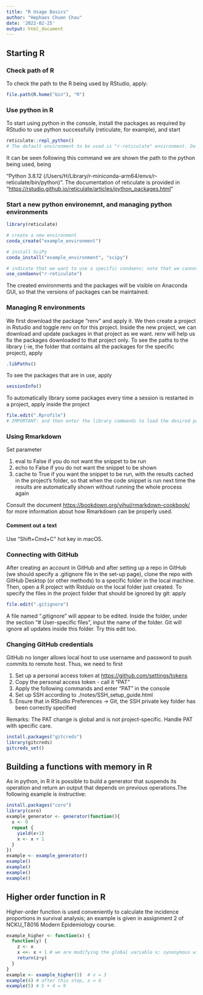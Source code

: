 ```yaml
---
title: "R Usage Basics"
author: "Hephaes Chuen Chau"
date: '2022-02-25'
output: html_document
---
```


## Starting R

### Check path of R

To check the path to the R being used by RStudio, apply:

```r
file.path(R.home("bin"), "R")
```

### Use python in R

To start using python in the console, install the packages as required by RStudio to use python successfully (reticulate, for example), and start

```r
reticulate::repl_python()
# The default environment to be used is "r-reticulate" environment. Do NOT delete this environment in anaconda to minimise errors. 
```

It can be seen following this command we are shown the path to the python being used, being

"Python 3.8.12 (/Users/H/Library/r-miniconda-arm64/envs/r-reticulate/bin/python)". The documentation of reticulate is provided in "<https://rstudio.github.io/reticulate/articles/python_packages.html>"

### Start a new python environemnt, and managing python environments

```r
library(reticulate)

# create a new environment 
conda_create("example_environment")

# install SciPy
conda_install("example_environment", "scipy")

# indicate that we want to use a specific condaenv; note that we cannot jump to another environment in the same R session. The session must be restarted. 
use_condaenv("r-reticulate")
```

The created environments and the packages will be visible on Anaconda GUI, so that the versions of packages can be maintained.

### Managing R environments

We first download the package "renv" and apply it. We then create a project in Rstudio and toggle renv on for this project. Inside the new project, we can download and update packages in that project as we want. renv will help us fix the packages downloaded to that project only. To see the paths to the library (-ie, the folder that contains all the packages for the specific project), apply

```r
.libPaths()
```

To see the packages that are in use, apply

```r
sessionInfo()
```

To automatically library some packages every time a session is restarted in a project, apply inside the project

```r
file.edit(".Rprofile")
# IMPORTANT: and then enter the library commands to load the desired packages. 
```

### Using Rmarkdown

Set parameter

1.  eval to False if you do not want the snippet to be run
2.  echo to False if you do not want the snippet to be shown
3.  cache to True if you want the snippet to be run, with the results cached in the project's folder, so that when the code snippet is run next time the results are automatically shown without running the whole process again

Consult the document <https://bookdown.org/yihui/rmarkdown-cookbook/> for more information about how Rmarkdown can be properly used.

#### Comment out a text

Use "Shift+Cmd+C" hot key in macOS. 

### Connecting with GitHub

After creating an account in GitHub and after setting up a repo in GitHub (we should specify a .gitignore file in the set-up page), clone the repo with GitHub Desktop (or other methods) to a specific folder in the local machine. Then, open a R project with Rstduio on the local folder just created. To specify the files in the project folder that should be ignored by git: apply

```r
file.edit(".gitignore")
```

A file named ".gitignore" will appear to be edited. Inside the folder, under the section "# User-specific files", input the name of the folder. Git will ignore all updates inside this folder. Try this edit too.

### Changing GitHub credentials

GitHub no longer allows local host to use username and password to push commits to remote host. Thus, we need to first

1.  Set up a personal access token at <https://github.com/settings/tokens>
2.  Copy the personal access token - call it "PAT"
3.  Apply the following commands and enter "PAT" in the console
4.  Set up SSH according to ./notes/SSH_setup_guide.html
5.  Ensure that in RStudio Preferences -\> Git, the SSH private key folder has been correctly specified

Remarks: The PAT change is global and is not project-specific. Handle PAT with specific care.

```r
install.packages("gitcreds")
library(gitcreds)
gitcreds_set()
```

## Building a functions with memory in R
As in python, in R it is possible to build a generator that suspends its operation and return an output that depends on previous operations.The following example is instructive:

```r
install.packages("coro")
library(coro)
example_generator <- generator(function(){
  x <- 0
  repeat {
    yield(x+1)
    x <- x + 1
  }
})
example <- example_generator()
example()
example()
example()
example()
```

## Higher order function in R

Higher-order function is used conveniently to calculate the incidence proportions in survival analysis; an example is given in assignment 2 of NCKU_T8016 Modern Epidemiology course. 
```r
example_higher <- function(x) {
  function(y) {
    z <- x
    x <<- x + 1 # we are modifying the global variable x; synonymous with the global                    keyword in python 
    return(z+y)
  }
}
example <- example_higher(3)  # x = 3
example(4) # after this step, x = 4
example(5) # 5 + 4 = 9
```





